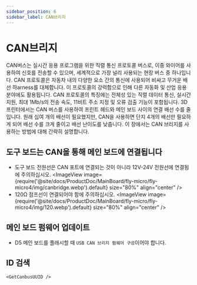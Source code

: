 ```yaml
---
sidebar_position: 6
sidebar_label: CAN브리지
---
```




# CAN브리지

CAN버스는 실시간 응용 프로그램을 위한 직렬 통신 프로토콜 버스로, 이중 와이어를 사용하여 신호를 전송할 수 있으며, 세계적으로 가장 널리 사용되는 현장 버스 중 하나입니다. CAN 프로토콜은 자동차 내의 다양한 요소 간의 통신에 사용되어 비싸고 무거운 배선 하arness를 대체합니다. 이 프로토콜의 강력함으로 인해 다른 자동화 및 산업 응용 분야에도 활용됩니다. CAN 프로토콜의 특징에는 전체성 있는 직렬 데이터 통신, 실시간 지원, 최대 1Mb/s의 전송 속도, 11비트 주소 지정 및 오류 검출 기능이 포함됩니다.
3D 프린터에서는 CAN 버스를 사용하여 프린트 헤드와 메인 보드 사이의 연결 배선 수를 줄입니다. 원래 십여 개의 배선이 필요했지만, CAN을 사용하면 단지 4개의 배선만 필요하게 되어 배선 수를 크게 줄이고 배선 난이도를 낮춥니다.
이 장에서는 CAN 브리지를 사용하는 방법에 대해 간략히 설명합니다.

## 도구 보드는 CAN을 통해 메인 보드에 연결됩니다

* 도구 보드 전원선은 CAN 포트에 연결되는 것이 아니라 12V-24V 전원선에 연결됨에 주의하십시오.
    <ImageView image={require('@site/docs/ProductDoc/MainBoard/fly-micro/fly-micro4/img/canbridge.webp').default} size="80%" align="center" />
* 120Ω 점프선이 연결되어야 함에 주의하십시오.
    <ImageView image={require('@site/docs/ProductDoc/MainBoard/fly-micro/fly-micro4/img/120.webp').default} size="80%" align="center" />

## 메인 보드 펌웨어 업데이트

* D5 메인 보드를 플래시할 때 `USB CAN 브리지 펌웨어 구성`이어야 합니다.

## ID 검색

    <GetCanbusUUID />
